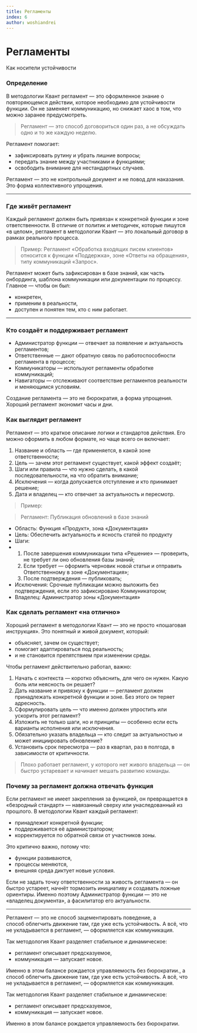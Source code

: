 ```yaml
---
title: Регламенты
index: 6
author: woshiandrei
---
```


# Регламенты

Как носители устойчивости

### Определение

В методологии Квант регламент — это оформленное знание о повторяющемся действии,
которое необходимо для устойчивости функции. Он не заменяет коммуникацию, но
снижает хаос в том, что можно заранее предусмотреть.

> Регламент — это способ договориться один раз, а не обсуждать одно и то же
> каждую неделю.

Регламент помогает:

- зафиксировать рутину и убрать лишние вопросы;
- передать знание между участниками и функциями;
- освободить внимание для нестандартных случаев.

Регламент — это не контрольный документ и не повод для наказания. Это форма
коллективного упрощения.

---

### Где живёт регламент

Каждый регламент должен быть привязан к конкретной функции и зоне
ответственности. В отличие от политик и методичек, которые пишутся «в целом»,
регламент в методологии Квант — это локальный договор в рамках реального
процесса.

> Пример: Регламент «Обработка входящих писем клиентов» относится к функции
> «Поддержка», зоне «Ответы на обращения», типу коммуникаций «Запрос».

Регламент может быть зафиксирован в базе знаний, как часть онбординга, шаблона
коммуникации или документации по процессу. Главное — чтобы он был:

- конкретен,
- применим в реальности,
- доступен и понятен тем, кто с ним работает.

---

### Кто создаёт и поддерживает регламент

- Администратор функции — отвечает за появление и актуальность регламентов;
- Ответственные — дают обратную связь по работоспособности регламента в
  процессе;
- Коммуникаторы — используют регламенты обработке коммуникаций;
- Навигаторы — отслеживают соответствие регламентов реальности и меняющимся
  условиям.

Создание регламента — это не бюрократия, а форма упрощения. Хороший регламент
экономит часы и дни.

### Как выглядит регламент

Регламент — это краткое описание логики и стандартов действия. Его можно
оформить в любом формате, но чаще всего он включает:

1. Название и область — где применяется, в какой зоне ответственности;
2. Цель — зачем этот регламент существует, какой эффект создаёт;
3. Шаги или правила — что нужно сделать, в какой последовательности, на что
   обратить внимание;
4. Исключения — когда допускается отступление и кто принимает решение;
5. Дата и владелец — кто отвечает за актуальность и пересмотр.

> Пример:

> Регламент: Публикация обновлений в базе знаний

- Область: Функция «Продукт», зона «Документация»
- Цель: Обеспечить актуальность и ясность статей по продукту
- Шаги:
- 1. После завершения коммуникации типа «Решение» — проверить, не требует ли оно
     обновления базы знаний;
  2. Если требует — оформить черновик новой статьи и отправить Ответственному в
     зоне «Документация»;
  3. После подтверждения — публиковать;
- Исключения: Срочные публикации можно выложить без подтверждения, если это
  зафиксировано Коммуникатором;
- Владелец: Администратор зоны «Документация»

### Как сделать регламент «на отлично»

Хороший регламент в методологии Квант — это не просто «пошаговая инструкция».
Это понятный и живой документ, который:

- объясняет, зачем он существует;
- помогает адаптироваться под реальность;
- и не становится препятствием при изменении среды.

Чтобы регламент действительно работал, важно:

1. Начать с контекста — коротко объяснить, для чего он нужен. Какую боль или
   неясность он решает?
2. Дать название и привязку к функции — регламент должен принадлежать конкретной
   функции и зоне. Без этого он теряет адресность.
3. Сформулировать цель — что именно должен упростить или ускорить этот
   регламент?
4. Изложить не только шаги, но и принципы — особенно если есть варианты
   исполнения или исключения.
5. Обязательно указать владельца — кто следит за актуальностью и может
   инициировать обновление?
6. Установить срок пересмотра — раз в квартал, раз в полгода, в зависимости от
   критичности.

> Плохо работает регламент, у которого нет живого владельца — он быстро
> устаревает и начинает мешать развитию команды.

### Почему за регламент должна отвечать функция

Если регламент не имеет закрепления за функцией, он превращается в «безродный
стандарт» — навязанный сверху или унаследованный из прошлого. В методологии
Квант каждый регламент:

- принадлежит конкретной функции;
- поддерживается её администратором;
- корректируется по обратной связи от участников зоны.

Это критично важно, потому что:

- функции развиваются,
- процессы меняются,
- внешняя среда диктует новые условия.

Если не задать точку ответственности за живость регламента — он быстро устареет,
начнёт тормозить инициативу и создавать ложные ориентиры. Именно
поэтому Администратор функции — это не «владелец документа», а фасилитатор его
актуальности.

---

Регламент — это не способ зацементировать поведение, а способ облегчить
движение там, где уже есть устойчивость. А всё, что не укладывается в регламент,
— оформляется как коммуникация.

Так методология Квант разделяет стабильное и динамическое:

- регламент описывает предсказуемое,
- коммуникация — запускает новое.

Именно в этом балансе рождается управляемость без бюрократии., а
способ облегчить движение там, где уже есть устойчивость. А всё, что не
укладывается в регламент, — оформляется как коммуникация.

Так методология Квант разделяет стабильное и динамическое:

- регламент описывает предсказуемое,
- коммуникация — запускает новое.

Именно в этом балансе рождается управляемость без бюрократии.
